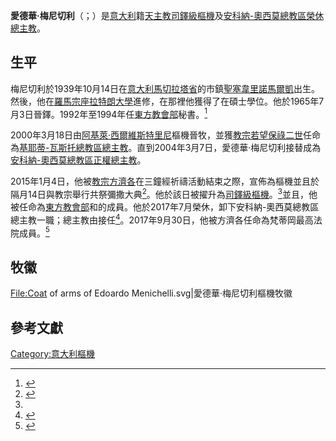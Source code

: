 {{blpsources|time=2019-08-01T17:38:57+00:00}}
{{Infobox Christian leader
| type = Cardinal
| honorific-prefix =
| name             = 愛德華·梅尼切利<br />Edoardo Menichelli
| honorific-suffix =
| title            = [[天主教安科納-奧西莫總教區|天主教安科納-奧西莫總教區榮休總主教]]
| image            =
| caption          =
| province         =
| diocese          = 
| archdiocese      = 安科納-奧西莫
| see              = 
| appointed        = 2004年1月8日
| installed        = 2004年3月7日
| ended            =
| predecessor      = [[Franco_Festorazzi|Franco Festorazzi]]
| successor        = {{link-en|安傑洛·斯皮納|Angelo Spina}}
| other_post       = Cardinal-Priest of Sacri Cuori di Gesù e Maria a Tor Fiorenza
| ordination       = 1965年7月3日
| ordained_by      = 
| consecration     = 1994年7月9日
| consecrated_by   = [[阿基萊·西爾維斯特里尼|阿基萊·西爾維斯特里尼]]樞機
| cardinal         = 2015年1月4日
| created_cardinal_by = [[教宗方濟各|教宗方濟各]]
| birth_name       = Edoardo Menichelli
| birth_date       = {{Birth date and age|1939|10|14|df=yes}}
| birth_place      = [[意大利|意大利]][[馬切拉塔省|馬切拉塔省]][[聖塞韋里諾馬爾凱|聖塞韋里諾馬爾凱]]
| death_date       =
| death_place      =
| buried           =
| nationality      = 
| previous_post    = [[天主教基耶蒂-瓦斯托總教區|基耶蒂-瓦斯托總教區總主教]]（1994年－2004年）
| religion         = 
| residence        =
| alma_mater       =
| signature        =
| coat_of_arms     = Coat of arms of Edoardo Menichelli.svg
| motto            = Sub lumine Matris ("In light of the Mother")
}}
'''愛德華·梅尼切利'''（{{lang-it|Edoardo Menichelli}}；{{bd|1939年|10月14日|catIdx=Edoardo Menichelli}}）是[[意大利|意大利]]籍[[天主教|天主教]][[樞機|司鐸級樞機]]及[[天主教安科納-奧西莫總教區|安科納-奧西莫總教區榮休總主教]]。

==生平==
梅尼切利於1939年10月14日在[[意大利|意大利]][[馬切拉塔省|馬切拉塔省]]的市鎮[[聖塞韋里諾馬爾凱|聖塞韋里諾馬爾凱]]出生。然後，他在[[羅馬|羅馬]][[宗座拉特朗大學|宗座拉特朗大學]]進修，在那裡他獲得了在{{link-en|牧靈神學|Pastoral theology}}碩士學位。他於1965年7月3日晉鐸。1992年至1994年任[[東方教會部|東方教會部]]秘書。<ref name="biography">{{cite web |title=MENICHELLI Card. Edoardo |url=https://press.vatican.va/content/salastampa/en/documentation/cardinali_biografie/cardinali_bio_menichelli_e.html |publisher=Holy See Press Office |accessdate=2019-08-01 |archiveurl=https://web.archive.org/web/20190801170730/https://press.vatican.va/content/salastampa/en/documentation/cardinali_biografie/cardinali_bio_menichelli_e.html |archivedate=2019-08-01 |language=en}}</ref>

2000年3月18日由[[阿基萊·西爾維斯特里尼|阿基萊·西爾維斯特里尼]]樞機晉牧，並獲[[教宗若望保祿二世|教宗若望保祿二世]]任命為[[天主教基耶蒂-瓦斯托總教區|基耶蒂-瓦斯托總教區總主教]]。直到2004年3月7日，愛德華·梅尼切利接替成為[[天主教安科納-奧西莫總教區|安科納-奧西莫總教區正權總主教]]。

2015年1月4日，他被[[教宗方濟各|教宗方濟各]]在三鐘經祈禱活動結束之際，宣佈為樞機並且於隔月14日與教宗舉行共祭彌撒大典<ref>{{cite press release | url=https://press.vatican.va/content/salastampa/it/bollettino/pubblico/2015/01/04/0006/00008.html | title=Annuncio di Concistoro per la creazione di nuovi Cardinali, 04.01.2015 | publisher=Sala Stampa della Santa Sede | date=2015-01-04 | accessdate= 2019-08-01 | language=it |archivedate=2019-08-01 |archiveurl=https://web.archive.org/web/20190801165839/https://press.vatican.va/content/salastampa/it/bollettino/pubblico/2015/01/04/0006/00008.html}}</ref>。他於該日被擢升為[[樞機|司鐸級樞機]]。<ref name="biography" />並且，他被任命為[[東方教會部|東方教會部]]和{{link-en|宗座醫療牧靈理事會|Pontifical Council for the Pastoral Care of Health Care Workers}}的成員。他於2017年7月榮休，卸下安科納-奧西莫總教區總主教一職；總主教由{{link-en|安傑洛·斯皮納|Angelo Spina}}接任<ref>{{cite press release |title=Rinunce e nomine, 14.07.2017 |url=https://press.vatican.va/content/salastampa/it/bollettino/pubblico/2017/07/14/0488/01083.html |publisher=Sala Stampa della Santa Sede |accessdate=2019-08-01 |archiveurl=https://web.archive.org/web/20190801172700/https://press.vatican.va/content/salastampa/it/bollettino/pubblico/2017/07/14/0488/01083.html |archivedate=2019-08-01 |language=it |date=2017-07-14}}</ref>。2017年9月30日，他被方濟各任命為梵蒂岡最高法院成員。<ref>{{cite news | url = https://www.catholicnewsagency.com/news/pope-francis-re-names-cardinal-burke-to-vaticans-highest-court-68003 | agency = Catholic News Agency | accessdate = 2019-08-01| date= 2017-09-30 | title = Pope Francis re-names Cardinal Burke to Vatican's highest court | first=Hannah | last = Brickhaus |language=en |archivedate=2019-08-01 |archiveurl=https://web.archive.org/web/20190801172950/https://www.catholicnewsagency.com/news/pope-francis-re-names-cardinal-burke-to-vaticans-highest-court-68003}}</ref>

== 牧徽 ==
<gallery>
File:Coat of arms of Edoardo Menichelli.svg|愛德華·梅尼切利樞機牧徽
</gallery>

==參考文獻==
{{reflist}}

{{樞機團}}
[[Category:意大利樞機|Category:意大利樞機]]